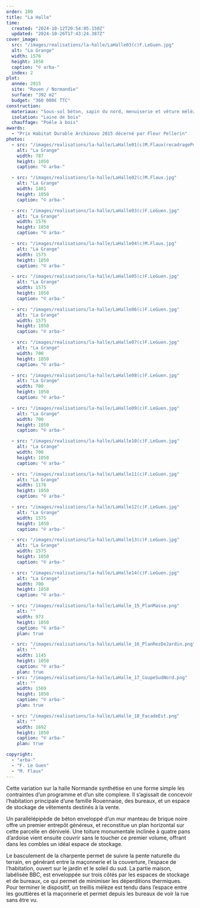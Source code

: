 ```yaml
---
order: 100
title: "La Halle"
time:
  created: "2024-10-12T20:54:05.150Z"
  updated: "2024-10-26T17:43:24.387Z"
cover_image:
  src: "/images/realisations/la-halle/LaHalle03(c)F.LeGuen.jpg"
  alt: "La Grange"
  width: 1576
  height: 1050
  caption: "© arba-"
  index: 2
plot:
  année: 2015
  site: "Rouen / Normandie"
  surface: "392 m2"
  budget: "360 000€ TTC"
construction:
  materiaux: "Sous-sol béton, sapin du nord, menuiserie et vêture mélèze, ardoise, brique"
  isolation: "Laine de bois"
  chauffage: "Poêle à bois"
awards:
  - "Prix Habitat Durable Archinovo 2015 décerné par Fleur Pellerin"
photos:
  - src: "/images/realisations/la-halle/LaHalle01(c)M.Flaux(recadragePossible).jpg"
    alt: "La Grange"
    width: 787
    height: 1050
    caption: "© arba-"

  - src: "/images/realisations/la-halle/LaHalle02(c)M.Flaux.jpg"
    alt: "La Grange"
    width: 1401
    height: 1050
    caption: "© arba-"

  - src: "/images/realisations/la-halle/LaHalle03(c)F.LeGuen.jpg"
    alt: "La Grange"
    width: 1576
    height: 1050
    caption: "© arba-"

  - src: "/images/realisations/la-halle/LaHalle04(c)M.Flaux.jpg"
    alt: "La Grange"
    width: 1575
    height: 1050
    caption: "© arba-"

  - src: "/images/realisations/la-halle/LaHalle05(c)F.LeGuen.jpg"
    alt: "La Grange"
    width: 1575
    height: 1050
    caption: "© arba-"

  - src: "/images/realisations/la-halle/LaHalle06(c)F.LeGuen.jpg"
    alt: "La Grange"
    width: 1575
    height: 1050
    caption: "© arba-"

  - src: "/images/realisations/la-halle/LaHalle07(c)F.LeGuen.jpg"
    alt: "La Grange"
    width: 700
    height: 1050
    caption: "© arba-"

  - src: "/images/realisations/la-halle/LaHalle08(c)F.LeGuen.jpg"
    alt: "La Grange"
    width: 700
    height: 1050
    caption: "© arba-"

  - src: "/images/realisations/la-halle/LaHalle09(c)F.LeGuen.jpg"
    alt: "La Grange"
    width: 700
    height: 1050
    caption: "© arba-"

  - src: "/images/realisations/la-halle/LaHalle10(c)F.LeGuen.jpg"
    alt: "La Grange"
    width: 700
    height: 1050
    caption: "© arba-"

  - src: "/images/realisations/la-halle/LaHalle11(c)F.LeGuen.jpg"
    alt: "La Grange"
    width: 1176
    height: 1050
    caption: "© arba-"

  - src: "/images/realisations/la-halle/LaHalle12(c)F.LeGuen.jpg"
    alt: "La Grange"
    width: 1575
    height: 1050
    caption: "© arba-"

  - src: "/images/realisations/la-halle/LaHalle13(c)F.LeGuen.jpg"
    alt: "La Grange"
    width: 1575
    height: 1050
    caption: "© arba-"

  - src: "/images/realisations/la-halle/LaHalle14(c)F.LeGuen.jpg"
    alt: "La Grange"
    width: 700
    height: 1050
    caption: "© arba-"

  - src: "/images/realisations/la-halle/LaHalle_15_PlanMasse.png"
    alt: ""
    width: 973
    height: 1050
    caption: "© arba-"
    plan: true

  - src: "/images/realisations/la-halle/LaHalle_16_PlanRezDeJardin.png"
    alt: ""
    width: 1145
    height: 1050
    caption: "© arba-"
    plan: true
  - src: "/images/realisations/la-halle/LaHalle_17_CoupeSudNord.png"
    alt: ""
    width: 1569
    height: 1050
    caption: "© arba-"
    plan: true

  - src: "/images/realisations/la-halle/LaHalle_18_FacadeEst.png"
    alt: ""
    width: 1692
    height: 1050
    caption: "© arba-"
    plan: true

copyright:
  - "arba-"
  - "F. Le Guen"
  - "M. Flaux"
---
```


Cette variation sur la halle Normande synthétise en une forme simple les contraintes d’un programme et d’un site complexe.
Il s’agissait de concevoir l’habitation principale d’une famille Rouennaise, des bureaux, et un espace de stockage de vêtements destinés à la vente.

Un parallélépipède de béton enveloppé d’un mur manteau de brique noire offre un premier entrepôt généreux, et reconstitue un plan horizontal sur cette parcelle en dénivelé.
Une toiture monumentale inclinée à quatre pans d’ardoise vient ensuite couvrir sans le toucher ce premier volume, offrant dans les combles un idéal espace de stockage.

Le basculement de la charpente permet de suivre la pente naturelle du terrain, en générant entre la maçonnerie et la couverture, l’espace de l’habitation, ouvert sur le jardin et le soleil du sud.
La partie maison, labélisée BBC, est enveloppée sur trois côtés par les espaces de stockage et de bureaux, ce qui permet de minimiser les déperditions thermiques.
Pour terminer le dispositif, un treillis mélèze est tendu dans l’espace entre les gouttières et la maçonnerie et permet depuis les bureaux de voir la rue sans être vu.
